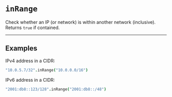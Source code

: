 # `inRange`

Check whether an IP (or network) is within another network (inclusive). Returns `true` if contained.

---

## Examples

IPv4 address in a CIDR:
```coffee
"10.0.5.7/32".inRange("10.0.0.0/16")
```

IPv6 address in a CIDR:
```coffee
"2001:db8::123/128".inRange("2001:db8::/48")
```

